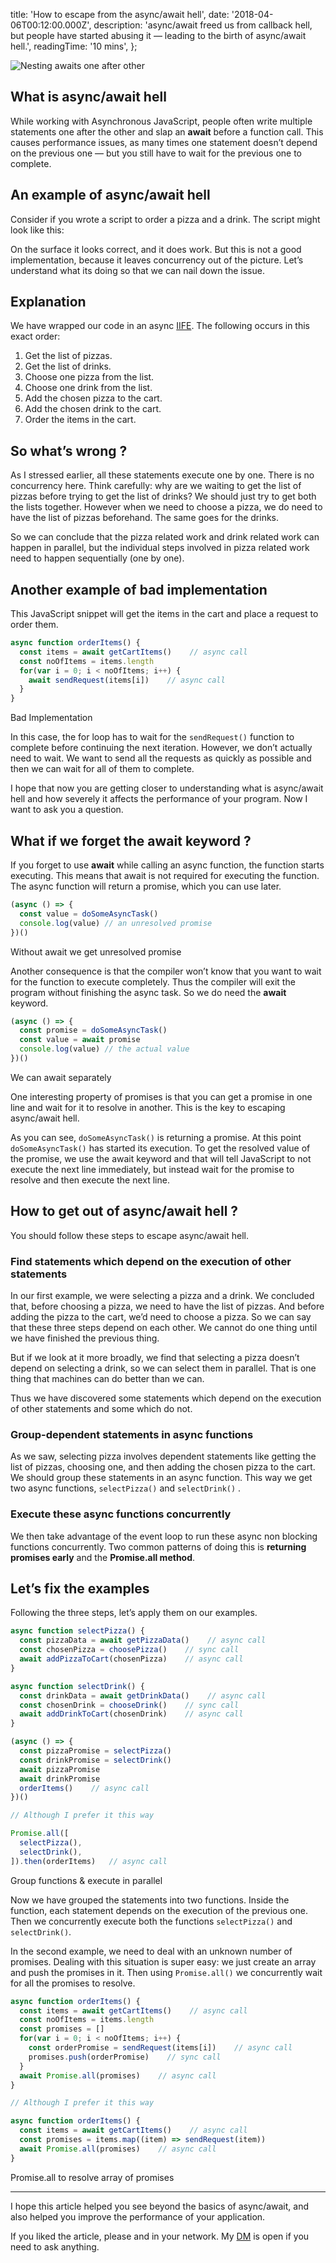 
  title: 'How to escape from the async/await hell',
  date: '2018-04-06T00:12:00.000Z',
  description: 'async/await freed us from callback hell, but people have started abusing it — leading to the birth of async/await hell.',
  readingTime: '10 mins',
};

![Nesting awaits one after other](https://cdn-media-1.freecodecamp.org/images/1*_3nDjjPTWn4ohLt96IcwCA.png)

## What is async/await hell

While working with Asynchronous JavaScript, people often write multiple statements one after the other and slap an **await** before a function call. This causes performance issues, as many times one statement doesn’t depend on the previous one — but you still have to wait for the previous one to complete.

## An example of async/await hell

Consider if you wrote a script to order a pizza and a drink. The script might look like this:

On the surface it looks correct, and it does work. But this is not a good implementation, because it leaves concurrency out of the picture. Let’s understand what its doing so that we can nail down the issue.

## Explanation

We have wrapped our code in an async [IIFE](https://developer.mozilla.org/en-US/docs/Glossary/IIFE). The following occurs in this exact order:

1. Get the list of pizzas.
1. Get the list of drinks.
1. Choose one pizza from the list.
1. Choose one drink from the list.
1. Add the chosen pizza to the cart.
1. Add the chosen drink to the cart.
1. Order the items in the cart.

## So what’s wrong ?

As I stressed earlier, all these statements execute one by one. There is no concurrency here. Think carefully: why are we waiting to get the list of pizzas before trying to get the list of drinks? We should just try to get both the lists together. However when we need to choose a pizza, we do need to have the list of pizzas beforehand. The same goes for the drinks.

So we can conclude that the pizza related work and drink related work can happen in parallel, but the individual steps involved in pizza related work need to happen sequentially (one by one).

## Another example of bad implementation

This JavaScript snippet will get the items in the cart and place a request to order them.

```js
async function orderItems() {
  const items = await getCartItems()    // async call
  const noOfItems = items.length
  for(var i = 0; i < noOfItems; i++) {
    await sendRequest(items[i])    // async call
  }
}
```
<CodeDescription>Bad Implementation</CodeDescription>

In this case, the for loop has to wait for the `sendRequest()` function to complete before continuing the next iteration. However, we don’t actually need to wait. We want to send all the requests as quickly as possible and then we can wait for all of them to complete.

I hope that now you are getting closer to understanding what is async/await hell and how severely it affects the performance of your program. Now I want to ask you a question.

## What if we forget the await keyword ?

If you forget to use **await** while calling an async function, the function starts executing. This means that await is not required for executing the function. The async function will return a promise, which you can use later.

```js {2}
(async () => {
  const value = doSomeAsyncTask()
  console.log(value) // an unresolved promise
})()
```
<CodeDescription>Without await we get unresolved promise</CodeDescription>

Another consequence is that the compiler won’t know that you want to wait for the function to execute completely. Thus the compiler will exit the program without finishing the async task. So we do need the **await** keyword.

```js {3}
(async () => {
  const promise = doSomeAsyncTask()
  const value = await promise
  console.log(value) // the actual value
})()
```
<CodeDescription>We can await separately</CodeDescription>

One interesting property of promises is that you can get a promise in one line and wait for it to resolve in another. This is the key to escaping async/await hell.

As you can see, `doSomeAsyncTask()` is returning a promise. At this point `doSomeAsyncTask()` has started its execution. To get the resolved value of the promise, we use the await keyword and that will tell JavaScript to not execute the next line immediately, but instead wait for the promise to resolve and then execute the next line.

## How to get out of async/await hell ?

You should follow these steps to escape async/await hell.

### Find statements which depend on the execution of other statements

In our first example, we were selecting a pizza and a drink. We concluded that, before choosing a pizza, we need to have the list of pizzas. And before adding the pizza to the cart, we’d need to choose a pizza. So we can say that these three steps depend on each other. We cannot do one thing until we have finished the previous thing.

But if we look at it more broadly, we find that selecting a pizza doesn’t depend on selecting a drink, so we can select them in parallel. That is one thing that machines can do better than we can.

Thus we have discovered some statements which depend on the execution of other statements and some which do not.

### Group-dependent statements in async functions

As we saw, selecting pizza involves dependent statements like getting the list of pizzas, choosing one, and then adding the chosen pizza to the cart. We should group these statements in an async function. This way we get two async functions, `selectPizza()` and `selectDrink()` .

### Execute these async functions concurrently

We then take advantage of the event loop to run these async non blocking functions concurrently. Two common patterns of doing this is **returning promises early** and the **Promise.all method**.

## Let’s fix the examples

Following the three steps, let’s apply them on our examples.

```js {14,15}
async function selectPizza() {
  const pizzaData = await getPizzaData()    // async call
  const chosenPizza = choosePizza()    // sync call
  await addPizzaToCart(chosenPizza)    // async call
}

async function selectDrink() {
  const drinkData = await getDrinkData()    // async call
  const chosenDrink = chooseDrink()    // sync call
  await addDrinkToCart(chosenDrink)    // async call
}

(async () => {
  const pizzaPromise = selectPizza()
  const drinkPromise = selectDrink()
  await pizzaPromise
  await drinkPromise
  orderItems()    // async call
})()

// Although I prefer it this way

Promise.all([
  selectPizza(),
  selectDrink(),
]).then(orderItems)   // async call
```
<CodeDescription>Group functions & execute in parallel</CodeDescription>

Now we have grouped the statements into two functions. Inside the function, each statement depends on the execution of the previous one. Then we concurrently execute both the functions `selectPizza()` and `selectDrink()`.

In the second example, we need to deal with an unknown number of promises. Dealing with this situation is super easy: we just create an array and push the promises in it. Then using `Promise.all()` we concurrently wait for all the promises to resolve.

```js {7,9,16,17}
async function orderItems() {
  const items = await getCartItems()    // async call
  const noOfItems = items.length
  const promises = []
  for(var i = 0; i < noOfItems; i++) {
    const orderPromise = sendRequest(items[i])    // async call
    promises.push(orderPromise)    // sync call
  }
  await Promise.all(promises)    // async call
}

// Although I prefer it this way

async function orderItems() {
  const items = await getCartItems()    // async call
  const promises = items.map((item) => sendRequest(item))
  await Promise.all(promises)    // async call
}
```
<CodeDescription>Promise.all to resolve array of promises</CodeDescription>

----

I hope this article helped you see beyond the basics of async/await, and also helped you improve the performance of your application.

If you liked the article, please <TwitterShare meta={meta} /> and in your network. My [DM](https://twitter.com/messages/1650129775-1650129775?recipient_id=1650129775&text=Hey!) is open if you need to ask anything.
